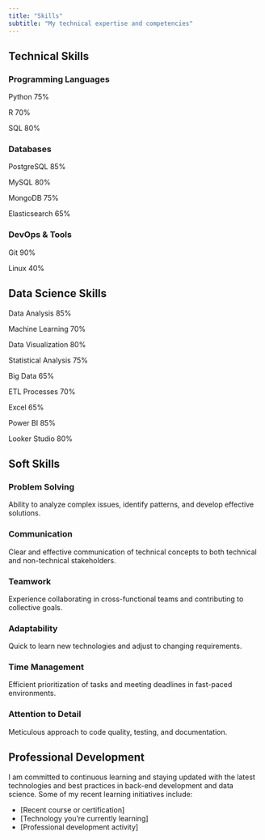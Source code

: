 ```yaml
---
title: "Skills"
subtitle: "My technical expertise and competencies"
---
```


## Technical Skills

### Programming Languages

::: {.row}
::: {.col-md-6}
::: {.skill-container}
::: {.skill-name}
Python <span class="skill-level">75%</span>
:::
::: {.skill-bar}
::: {.skill-progress style="--skill-width: 75%"}
:::
:::
:::

::: {.skill-container}
::: {.skill-name}
R <span class="skill-level">70%</span>
:::
::: {.skill-bar}
::: {.skill-progress style="--skill-width: 70%"}
:::
:::
:::

::: {.skill-container}
::: {.skill-name}
SQL <span class="skill-level">80%</span>
:::
::: {.skill-bar}
::: {.skill-progress style="--skill-width: 80%"}
:::
:::
:::


### Databases

::: {.row}
::: {.col-md-6}
::: {.skill-container}
::: {.skill-name}
PostgreSQL <span class="skill-level">85%</span>
:::
::: {.skill-bar}
::: {.skill-progress style="--skill-width: 85%"}
:::
:::
:::

::: {.skill-container}
::: {.skill-name}
MySQL <span class="skill-level">80%</span>
:::
::: {.skill-bar}
::: {.skill-progress style="--skill-width: 80%"}
:::
:::
:::

::: {.skill-container}
::: {.skill-name}
MongoDB <span class="skill-level">75%</span>
:::
::: {.skill-bar}
::: {.skill-progress style="--skill-width: 75%"}
:::
:::
:::
:::

::: {.skill-container}
::: {.skill-name}
Elasticsearch <span class="skill-level">65%</span>
:::
::: {.skill-bar}
::: {.skill-progress style="--skill-width: 65%"}
:::
:::
:::
:::
:::

### DevOps & Tools

::: {.skill-container}
::: {.skill-name}
Git <span class="skill-level">90%</span>
:::
::: {.skill-bar}
::: {.skill-progress style="--skill-width: 90%"}
:::
:::
:::

::: {.skill-container}
::: {.skill-name}
Linux <span class="skill-level">40%</span>
:::
::: {.skill-bar}
::: {.skill-progress style="--skill-width: 40%"}
:::
:::
:::

## Data Science Skills

::: {.row}
::: {.col-md-6}
::: {.skill-container}
::: {.skill-name}
Data Analysis <span class="skill-level">85%</span>
:::
::: {.skill-bar}
::: {.skill-progress style="--skill-width: 85%"}
:::
:::
:::

::: {.skill-container}
::: {.skill-name}
Machine Learning <span class="skill-level">70%</span>
:::
::: {.skill-bar}
::: {.skill-progress style="--skill-width: 70%"}
:::
:::
:::

::: {.skill-container}
::: {.skill-name}
Data Visualization <span class="skill-level">80%</span>
:::
::: {.skill-bar}
::: {.skill-progress style="--skill-width: 80%"}
:::
:::
:::
:::

::: {.col-md-6}
::: {.skill-container}
::: {.skill-name}
Statistical Analysis <span class="skill-level">75%</span>
:::
::: {.skill-bar}
::: {.skill-progress style="--skill-width: 75%"}
:::
:::
:::

::: {.skill-container}
::: {.skill-name}
Big Data <span class="skill-level">65%</span>
:::
::: {.skill-bar}
::: {.skill-progress style="--skill-width: 65%"}
:::
:::
:::

::: {.skill-container}
::: {.skill-name}
ETL Processes <span class="skill-level">70%</span>
:::
::: {.skill-bar}
::: {.skill-progress style="--skill-width: 70%"}
:::
:::
:::
:::

::: {.skill-container}
::: {.skill-name}
Excel <span class="skill-level">65%</span>
:::
::: {.skill-bar}
::: {.skill-progress style="--skill-width: 65%"}
:::
:::
:::
:::

::: {.skill-container}
::: {.skill-name}
Power BI <span class="skill-level">85%</span>
:::
::: {.skill-bar}
::: {.skill-progress style="--skill-width: 85%"}
:::
:::
:::
:::

::: {.col-md-6}
::: {.skill-container}
::: {.skill-name}
Looker Studio <span class="skill-level">80%</span>
:::
::: {.skill-bar}
::: {.skill-progress style="--skill-width: 80%"}
:::
:::
:::
:::

## Soft Skills

::: {.row}
::: {.col-md-6}
::: {.card .mb-4}
::: {.card-body}
### Problem Solving
Ability to analyze complex issues, identify patterns, and develop effective solutions.
:::
:::

::: {.card .mb-4}
::: {.card-body}
### Communication
Clear and effective communication of technical concepts to both technical and non-technical stakeholders.
:::
:::

::: {.card .mb-4}
::: {.card-body}
### Teamwork
Experience collaborating in cross-functional teams and contributing to collective goals.
:::
:::
:::

::: {.col-md-6}
::: {.card .mb-4}
::: {.card-body}
### Adaptability
Quick to learn new technologies and adjust to changing requirements.
:::
:::

::: {.card .mb-4}
::: {.card-body}
### Time Management
Efficient prioritization of tasks and meeting deadlines in fast-paced environments.
:::
:::

::: {.card .mb-4}
::: {.card-body}
### Attention to Detail
Meticulous approach to code quality, testing, and documentation.
:::
:::
:::
:::

## Professional Development

::: {.highlight-box}
I am committed to continuous learning and staying updated with the latest technologies and best practices in back-end development and data science. Some of my recent learning initiatives include:

- [Recent course or certification]
- [Technology you're currently learning]
- [Professional development activity]
:::
